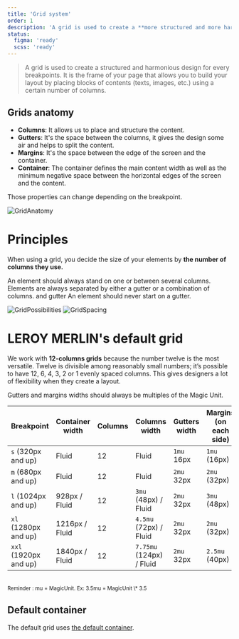```yaml
---
title: 'Grid system'
order: 1
description: 'A grid is used to create a **more structured and more harmonious design.** It’s the frame of your page, you build the layout by placing blocks of contents (text, images,…) on a certain number of columns.'
status:
  figma: 'ready'
  scss: 'ready'
---
```


> A grid is used to create a structured and harmonious design for every breakpoints. It is the frame of your page that allows you to build your layout by placing blocks of contents (texts, images, etc.) using a certain number of columns.

## Grids anatomy

- **Columns**: It allows us to place and structure the content.
- **Gutters**: It's the space between the columns, it gives the design some air and helps to split the content.
- **Margins**: It's the space between the edge of the screen and the container.
- **Container**: The container defines the main content width as well as the minimum negative space between the horizontal edges of the screen and the content.

Those properties can change depending on the breakpoint.

![GridAnatomy](GridAnatomy.png)

# Principles

When using a grid, you decide the size of your elements by **the number of columns they use.**

<HintItem>
  An element should always stand on one or between several columns.
</HintItem>
<HintItem>
  Elements are always separated by either a gutter or a combination of columns.
  and gutter
</HintItem>
<HintItem dont>An element should never start on a gutter.</HintItem>
<br />

![GridPossibilities](GridPossibilities.png)
![GridSpacing](GridSpacing.png)

# LEROY MERLIN's default grid

We work with **12-columns grids** because the number twelve is the most versatile. Twelve is divisible among reasonably small numbers; it’s possible to have 12, 6, 4, 3, 2 or 1 evenly spaced columns. This gives designers a lot of flexibility when they create a layout.

<HintItem>
  Gutters and margins widths should always be multiples of the Magic Unit.
</HintItem>
<br />

| Breakpoint            | Container width | Columns | Columns width            | Gutters width | Margins (on each side) |
| --------------------- | --------------- | ------- | ------------------------ | ------------- | ---------------------- |
| `s` (320px and up)    | Fluid           | 12      | Fluid                    | `1mu` 16px    | `1mu` (16px)           |
| `m` (680px and up)    | Fluid           | 12      | Fluid                    | `2mu` 32px    | `2mu` (32px)           |
| `l` (1024px and up)   | 928px / Fluid   | 12      | `3mu` (48px) / Fluid     | `2mu` 32px    | `3mu` (48px)           |
| `xl` (1280px and up)  | 1216px / Fluid  | 12      | `4.5mu` (72px) / Fluid   | `2mu` 32px    | `2mu` (32px)           |
| `xxl` (1920px and up) | 1840px / Fluid  | 12      | `7.75mu` (124px) / Fluid | `2mu` 32px    | `2.5mu` (40px)         |

<br />
<small>Reminder : mu = MagicUnit. Ex: 3.5mu = MagicUnit \* 3.5</small>

## Default container

The default grid uses [the default container](/foundations/layout/container/).

<br />
